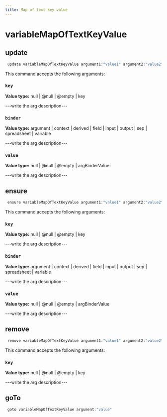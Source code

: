 ```yaml
---
title: Map of text key value
---
```


# variableMapOfTextKeyValue

## update

```js filename="Terminal" copy
 update variableMapOfTextKeyValue argument1:"value1" argument2:"value2"
```

This command accepts the following arguments:

### `key`
**Value type:** null | @null | @empty | key

---write the arg description---

### `binder`
**Value type:** argument | context | derived | field | input | output | sep | spreadsheet | variable

---write the arg description---

### `value`
**Value type:** null | @null | @empty | argBinderValue

---write the arg description---


## ensure

```js filename="Terminal" copy
 ensure variableMapOfTextKeyValue argument1:"value1" argument2:"value2"
```

This command accepts the following arguments:

### `key`
**Value type:** null | @null | @empty | key

---write the arg description---

### `binder`
**Value type:** argument | context | derived | field | input | output | sep | spreadsheet | variable

---write the arg description---

### `value`
**Value type:** null | @null | @empty | argBinderValue

---write the arg description---


## remove

```js filename="Terminal" copy
 remove variableMapOfTextKeyValue argument1:"value1" argument2:"value2"
```

This command accepts the following arguments:

### `key`
**Value type:** null | @null | @empty | key

---write the arg description---


## goTo


```js filename="Terminal" copy
 goto variableMapOfTextKeyValue argument:"value"
```

